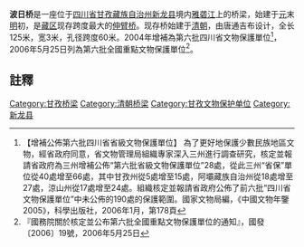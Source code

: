 {{msg:四川省文物保護單位
|名稱 = 波日橋
|編號 = 23
|圖片 = 
|級別 = S6A
|分類 = 
|時代 = 清
|地点 = [[四川省|四川省]][[新龍縣|新龍縣]]
|坐標 =
|登錄 = 2004年
}}
{{msg:四川省文物保護單位
|名稱 = 波日橋
|編號 = 720
|圖片 = 
|級別 = 106
|分類 = 
|時代 = 清
|地点 = [[四川省|四川省]][[新龍縣|新龍縣]]
|坐標 =
|登錄 = 2006年5月25日
}}
'''波日桥'''是一座位于[[四川省|四川省]][[甘孜藏族自治州|甘孜藏族自治州]][[新龙县|新龙县]]境内[[雅砻江|雅砻江]]上的桥梁，始建于[[元朝|元]]末[[明朝|明]]初，是[[藏区|藏区]]现存跨度最大的[[伸臂桥|伸臂桥]]。现存桥始建于[[清朝|清朝]]，由唐通吉布设计，全长125米，宽3米，孔径跨度60米。2004年增補為第六批四川省文物保護單位<ref>【增補公佈第六批四川省省級文物保護單位】  為了更好地保護少數民族地區文物，經省政府同意，省文物管理局組織專家深入三州進行調查研究，核定並報請省政府為三州增補公佈“第六批省級文物保護單位”28處，從此三州“省保”單位從40處增至66處，其中甘孜州從5處增至15處，阿壩藏族自治州從18處增至27處，涼山州從17處增至24處。組織核定並報請省政府公佈了前六批“四川省文物保護單位”中未公佈的190處的保護範圍。國家文物局編，《中國文物年鑒2005》，科學出版社，2006年1月，第178頁</ref>，2006年5月25日列為第六批全國重點文物保護單位<ref>『國務院關於核定並公布第六批全國重點文物保護單位的通知』，國發〔2006〕19號，2006年5月25日</ref>。
==註釋==
{{reflist}}
{{文物保護單位小作品}}
{{四川全国重点文物保护单位}}
{{coord|31.1911|N|100.298|E|display=title}} 
[[Category:甘孜桥梁|Category:甘孜桥梁]]
[[Category:清朝桥梁|Category:清朝桥梁]]
[[Category:甘孜文物保护单位|Category:甘孜文物保护单位]]
[[Category:新龙县|Category:新龙县]]